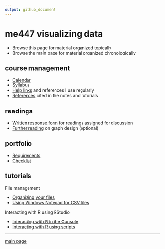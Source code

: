 ```yaml
---
output: github_document
---
```


# me447 visualizing data

- Browse this page for material organized topically 
- [Browse the main page](../README.md) for material organized chronologically 

## course management

- [Calendar](../cm/admin-02_calendar.pdf) 
- [Syllabus](../cm/admin-03_syllabus.md)
- [Help links](../cm/admin-04_getting-help.md) and references I use regularly 
- [References](../cm/admin-05_references.md) cited in the notes and tutorials 


## readings

- [Written response form](../cm/read-01_reading-response-form.pdf) for readings assigned for discussion 
- [Further reading](http://www.graphdoctor.com/archives/154) on graph design (optional)

## portfolio

- [Requirements](../cm/folio-01_portfolio-requirements.md)
- [Checklist](../cm/folio-02_portfolio-checklist.pdf)

## tutorials

File management

- [Organizing your files](../cm/tut-01_organize-files.md)
- [Using Windows Notepad for CSV files](../cm/tut-04_notepad-for-csv.md)

Interacting with R using RStudio

- [Interacting with R in the Console](../cm/tut-02_using-console.md)
- [Interacting with R using scripts](../cm/tut-03_using-scripts.md)








---

[main page](../README.md)
